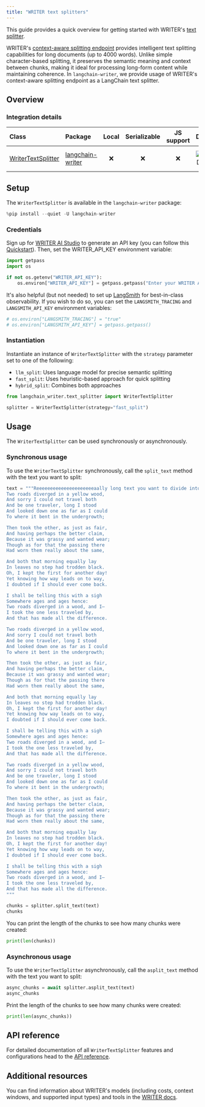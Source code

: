 ```yaml
---
title: "WRITER text splitters"
---
```


This guide provides a quick overview for getting started with WRITER's [text splitter](/oss/integrations/splitters/).

WRITER's [context-aware splitting endpoint](https://dev.writer.com/api-guides/tools#context-aware-text-splitting) provides intelligent text splitting capabilities for long documents (up to 4000 words). Unlike simple character-based splitting, it preserves the semantic meaning and context between chunks, making it ideal for processing long-form content while maintaining coherence. In `langchain-writer`, we provide usage of WRITER's context-aware splitting endpoint as a LangChain text splitter.

## Overview

### Integration details

| Class                                                                                                            | Package                                                        | Local | Serializable | JS support |                                        Downloads                                         |                                        Version                                         |
|:-----------------------------------------------------------------------------------------------------------------|:---------------------------------------------------------------|:-----:|:------------:|:----------:|:------------------------------------------------------------------------------------------------:|:---------------------------------------------------------------------------------------------:|
| [WriterTextSplitter](https://github.com/writer/langchain-writer/blob/main/langchain_writer/text_splitter.py#L11) | [langchain-writer](https://pypi.org/project/langchain-writer/) |   ❌   |      ❌       |     ❌      | ![PyPI - Downloads](https://img.shields.io/pypi/dm/langchain-writer?style=flat-square&label=%20) | ![PyPI - Version](https://img.shields.io/pypi/v/langchain-writer?style=flat-square&label=%20) |

## Setup

The `WriterTextSplitter` is available in the `langchain-writer` package:

```python
%pip install --quiet -U langchain-writer
```

### Credentials

Sign up for [WRITER AI Studio](https://app.writer.com/aistudio/signup?utm_campaign=devrel) to generate an API key (you can follow this [Quickstart](https://dev.writer.com/api-guides/quickstart)). Then, set the WRITER_API_KEY environment variable:

```python
import getpass
import os

if not os.getenv("WRITER_API_KEY"):
    os.environ["WRITER_API_KEY"] = getpass.getpass("Enter your WRITER API key: ")
```

It's also helpful (but not needed) to set up [LangSmith](https://smith.langchain.com/) for best-in-class observability. If you wish to do so, you can set the `LANGSMITH_TRACING` and `LANGSMITH_API_KEY` environment variables:

```python
# os.environ["LANGSMITH_TRACING"] = "true"
# os.environ["LANGSMITH_API_KEY"] = getpass.getpass()
```

### Instantiation

Instantiate an instance of `WriterTextSplitter` with the `strategy` parameter set to one of the following:

- `llm_split`: Uses language model for precise semantic splitting
- `fast_split`: Uses heuristic-based approach for quick splitting
- `hybrid_split`: Combines both approaches

```python
from langchain_writer.text_splitter import WriterTextSplitter

splitter = WriterTextSplitter(strategy="fast_split")
```

## Usage

The `WriterTextSplitter` can be used synchronously or asynchronously.

### Synchronous usage

To use the `WriterTextSplitter` synchronously, call the `split_text` method with the text you want to split:

```python
text = """Reeeeeeeeeeeeeeeeeeeeeaally long text you want to divide into smaller chunks. For example you can add a poem multiple times:
Two roads diverged in a yellow wood,
And sorry I could not travel both
And be one traveler, long I stood
And looked down one as far as I could
To where it bent in the undergrowth;

Then took the other, as just as fair,
And having perhaps the better claim,
Because it was grassy and wanted wear;
Though as for that the passing there
Had worn them really about the same,

And both that morning equally lay
In leaves no step had trodden black.
Oh, I kept the first for another day!
Yet knowing how way leads on to way,
I doubted if I should ever come back.

I shall be telling this with a sigh
Somewhere ages and ages hence:
Two roads diverged in a wood, and I—
I took the one less traveled by,
And that has made all the difference.

Two roads diverged in a yellow wood,
And sorry I could not travel both
And be one traveler, long I stood
And looked down one as far as I could
To where it bent in the undergrowth;

Then took the other, as just as fair,
And having perhaps the better claim,
Because it was grassy and wanted wear;
Though as for that the passing there
Had worn them really about the same,

And both that morning equally lay
In leaves no step had trodden black.
Oh, I kept the first for another day!
Yet knowing how way leads on to way,
I doubted if I should ever come back.

I shall be telling this with a sigh
Somewhere ages and ages hence:
Two roads diverged in a wood, and I—
I took the one less traveled by,
And that has made all the difference.

Two roads diverged in a yellow wood,
And sorry I could not travel both
And be one traveler, long I stood
And looked down one as far as I could
To where it bent in the undergrowth;

Then took the other, as just as fair,
And having perhaps the better claim,
Because it was grassy and wanted wear;
Though as for that the passing there
Had worn them really about the same,

And both that morning equally lay
In leaves no step had trodden black.
Oh, I kept the first for another day!
Yet knowing how way leads on to way,
I doubted if I should ever come back.

I shall be telling this with a sigh
Somewhere ages and ages hence:
Two roads diverged in a wood, and I—
I took the one less traveled by,
And that has made all the difference.
"""

chunks = splitter.split_text(text)
chunks
```

You can print the length of the chunks to see how many chunks were created:

```python
print(len(chunks))
```

### Asynchronous usage

To use the `WriterTextSplitter` asynchronously, call the `asplit_text` method with the text you want to split:

```python
async_chunks = await splitter.asplit_text(text)
async_chunks
```

Print the length of the chunks to see how many chunks were created:

```python
print(len(async_chunks))
```

## API reference

For detailed documentation of all `WriterTextSplitter` features and configurations head to the [API reference](https://python.langchain.com/api_reference/writer/text_splitter/langchain_writer.text_splitter.WriterTextSplitter.html#langchain_writer.text_splitter.WriterTextSplitter).

## Additional resources

You can find information about WRITER's models (including costs, context windows, and supported input types) and tools in the [WRITER docs](https://dev.writer.com/home).

